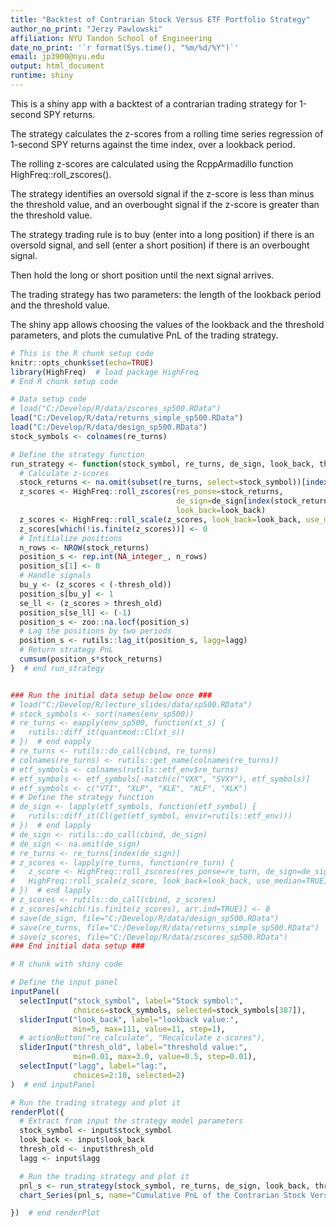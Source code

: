 ```yaml
---
title: "Backtest of Contrarian Stock Versus ETF Portfolio Strategy"
author_no_print: "Jerzy Pawlowski"
affiliation: NYU Tandon School of Engineering
date_no_print: '`r format(Sys.time(), "%m/%d/%Y")`'
email: jp3900@nyu.edu
output: html_document
runtime: shiny
---
```


This is a shiny app with a backtest of a contrarian trading strategy for 1-second SPY returns.

The strategy calculates the z-scores from a rolling time series regression of 1-second SPY returns against the time index, over a lookback period.

The rolling z-scores are calculated using the RcppArmadillo function HighFreq::roll_zscores().

The strategy identifies an oversold signal if the z-score is less than minus the threshold value, and an overbought signal if the z-score is greater than the threshold value.

The strategy trading rule is to buy (enter into a long position) if there is an oversold signal, and sell (enter a short position) if there is an overbought signal.

Then hold the long or short position until the next signal arrives.

The trading strategy has two parameters: the length of the lookback period and the threshold value.

The shiny app allows choosing the values of the lookback and the threshold parameters, and plots the cumulative PnL of the trading strategy.


```r
# This is the R chunk setup code
knitr::opts_chunk$set(echo=TRUE)
library(HighFreq)  # load package HighFreq
# End R chunk setup code

# Data setup code
# load("C:/Develop/R/data/zscores_sp500.RData")
load("C:/Develop/R/data/returns_simple_sp500.RData")
load("C:/Develop/R/data/design_sp500.RData")
stock_symbols <- colnames(re_turns)

# Define the strategy function
run_strategy <- function(stock_symbol, re_turns, de_sign, look_back, thresh_old, lagg) {
  # Calculate z-scores
  stock_returns <- na.omit(subset(re_turns, select=stock_symbol))[index(de_sign)]
  z_scores <- HighFreq::roll_zscores(res_ponse=stock_returns, 
                                     de_sign=de_sign[index(stock_returns)], 
                                     look_back=look_back)
  z_scores <- HighFreq::roll_scale(z_scores, look_back=look_back, use_median=TRUE)
  z_scores[which(!is.finite(z_scores))] <- 0
  # Intitialize positions
  n_rows <- NROW(stock_returns)
  position_s <- rep.int(NA_integer_, n_rows)
  position_s[1] <- 0
  # Handle signals
  bu_y <- (z_scores < (-thresh_old))
  position_s[bu_y] <- 1
  se_ll <- (z_scores > thresh_old)
  position_s[se_ll] <- (-1)
  position_s <- zoo::na.locf(position_s)
  # Lag the positions by two periods
  position_s <- rutils::lag_it(position_s, lagg=lagg)
  # Return strategy PnL
  cumsum(position_s*stock_returns)
}  # end run_strategy


### Run the initial data setup below once ###
# load("C:/Develop/R/lecture_slides/data/sp500.RData")
# stock_symbols <- sort(names(env_sp500))
# re_turns <- eapply(env_sp500, function(xt_s) {
#   rutils::diff_it(quantmod::Cl(xt_s))
# })  # end eapply
# re_turns <- rutils::do_call(cbind, re_turns)
# colnames(re_turns) <- rutils::get_name(colnames(re_turns))
# etf_symbols <- colnames(rutils::etf_env$re_turns)
# etf_symbols <- etf_symbols[-match(c("VXX", "SVXY"), etf_symbols)]
# etf_symbols <- c("VTI", "XLP", "XLE", "XLF", "XLK")
# # Define the strategy function
# de_sign <- lapply(etf_symbols, function(etf_symbol) {
#   rutils::diff_it(Cl(get(etf_symbol, envir=rutils::etf_env)))
# })  # end lapply
# de_sign <- rutils::do_call(cbind, de_sign)
# de_sign <- na.omit(de_sign)
# re_turns <- re_turns[index(de_sign)]
# z_scores <- lapply(re_turns, function(re_turn) {
#   z_score <- HighFreq::roll_zscores(res_ponse=re_turn, de_sign=de_sign, look_back=look_back)
#   HighFreq::roll_scale(z_score, look_back=look_back, use_median=TRUE)
# })  # end lapply
# z_scores <- rutils::do_call(cbind, z_scores)
# z_scores[which(!is.finite(z_scores), arr.ind=TRUE)] <- 0
# save(de_sign, file="C:/Develop/R/data/design_sp500.RData")
# save(re_turns, file="C:/Develop/R/data/returns_simple_sp500.RData")
# save(z_scores, file="C:/Develop/R/data/zscores_sp500.RData")
### End initial data setup ###
```


```r
# R chunk with shiny code

# Define the input panel
inputPanel(
  selectInput("stock_symbol", label="Stock symbol:",
              choices=stock_symbols, selected=stock_symbols[387]),
  sliderInput("look_back", label="lookback value:",
              min=5, max=111, value=11, step=1),
  # actionButton("re_calculate", "Recalculate z-scores"),
  sliderInput("thresh_old", label="threshold value:",
              min=0.01, max=3.0, value=0.5, step=0.01),
  selectInput("lagg", label="lag:",
              choices=2:10, selected=2)
)  # end inputPanel

# Run the trading strategy and plot it
renderPlot({
  # Extract from input the strategy model parameters
  stock_symbol <- input$stock_symbol
  look_back <- input$look_back
  thresh_old <- input$thresh_old
  lagg <- input$lagg

  # Run the trading strategy and plot it
  pnl_s <- run_strategy(stock_symbol, re_turns, de_sign, look_back, thresh_old, lagg=lagg)
  chart_Series(pnl_s, name="Cumulative PnL of the Contrarian Stock Versus ETF Portfolio Strategy")

})  # end renderPlot
```
